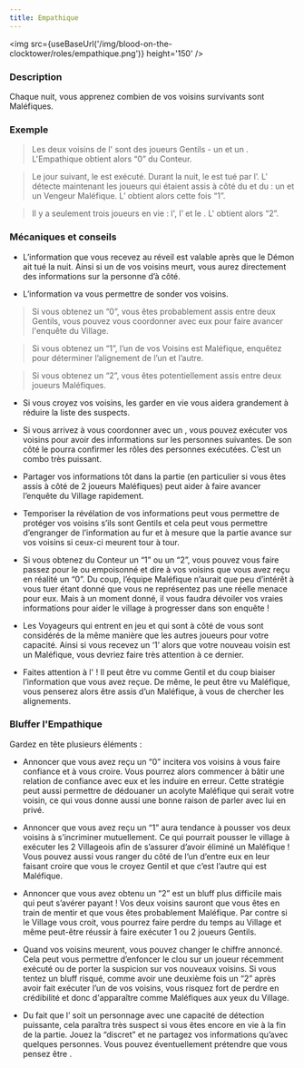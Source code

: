 ```yaml
---
title: Empathique
---
```



<img src={useBaseUrl('/img/blood-on-the-clocktower/roles/empathique.png')} height='150' />

<Role EMPATHIQUE header />

### Description
Chaque nuit, vous apprenez combien de vos voisins survivants sont Maléfiques.
 
### Exemple
> Les deux voisins de l'<Role EMPATHIQUE /> sont des joueurs Gentils - un <Role SOLDAT /> et un <Role MOINE />. L'Empathique obtient alors “0” du Conteur.

> Le jour suivant, le <Role SOLDAT /> est exécuté. Durant la nuit, le <Role MOINE /> est tué par l’<Role IMP />. L'<Role EMPATHIQUE /> détecte maintenant les joueurs qui étaient assis à côté du <Role SOLDAT /> et du <Role MOINE /> : un <Role ARCHIVISTE /> et un Vengeur Maléfique. L’<Role EMPATHIQUE /> obtient alors cette fois “1”.

> Il y a seulement trois joueurs en vie : l'<Role EMPATHIQUE />, l’<Role IMP /> et le <Role BARON />. L'<Role EMPATHIQUE /> obtient alors “2”.
 
### Mécaniques et conseils

- L’information que vous recevez au réveil est valable après que le Démon ait tué la nuit. Ainsi si un de vos voisins meurt, vous aurez directement des informations sur la personne d’à côté.

- L’information va vous permettre de sonder vos voisins.
 
> Si vous obtenez un “0”, vous êtes probablement assis entre deux Gentils, vous pouvez vous coordonner avec eux pour faire avancer l'enquête du Village.

> Si vous obtenez un “1”, l’un de vos Voisins est Maléfique, enquêtez pour déterminer l’alignement de l’un et l’autre.

> Si vous obtenez un “2”, vous êtes potentiellement assis entre deux joueurs Maléfiques.

- Si vous croyez vos voisins, les garder en vie vous aidera grandement à réduire la liste des suspects.

- Si vous arrivez à vous coordonner avec un <Role CROQUE_MORT />, vous pouvez exécuter vos voisins pour avoir des informations sur les personnes suivantes. De son côté le <Role CROQUE_MORT /> pourra confirmer les rôles des personnes exécutées. C’est un combo très puissant.

- Partager vos informations tôt dans la partie (en particulier si vous êtes assis à côté de 2 joueurs Maléfiques) peut aider à faire avancer l’enquête du Village rapidement.

- Temporiser la révélation de vos informations peut vous permettre de protéger vos voisins s’ils sont Gentils et cela peut vous permettre d’engranger de l’information au fur et à mesure que la partie avance sur vos voisins si ceux-ci meurent tour à tour.

- Si vous obtenez du Conteur un “1” ou un “2”, vous pouvez vous faire passez pour le <Role SOULARD /> ou empoisonné et dire à vos voisins que vous avez reçu en réalité un “0”. Du coup, l’équipe Maléfique n’aurait que peu d’intérêt à vous tuer étant donné que vous ne représentez pas une réelle menace pour eux. Mais à un moment donné, il vous faudra dévoiler vos vraies informations pour aider le village à progresser dans son enquête !

- Les Voyageurs qui entrent en jeu et qui sont à côté de vous sont considérés de la même manière que les autres joueurs pour votre capacité. Ainsi si vous recevez un ‘1’ alors que votre nouveau voisin est un Maléfique, vous devriez faire très attention à ce dernier.

- Faites attention à l'<Role ESPION /> ! Il peut être vu comme Gentil et du coup biaiser l’information que vous avez reçue. De même, le <Role RECLUS /> peut être vu Maléfique, vous penserez alors être assis d’un Maléfique, à vous de chercher les alignements.
 
### Bluffer l'Empathique
Gardez en tête plusieurs éléments :
- Annoncer que vous avez reçu un “0” incitera vos voisins à vous faire confiance et à vous croire. Vous pourrez alors commencer à bâtir une relation de confiance avec eux et les induire en erreur. Cette stratégie peut aussi permettre de dédouaner un acolyte Maléfique qui serait votre voisin, ce qui vous donne aussi une bonne raison de parler avec lui en privé.

- Annoncer que vous avez reçu un “1” aura tendance à pousser vos deux voisins à s’incriminer mutuellement. Ce qui pourrait pousser le village à exécuter les 2 Villageois afin de s’assurer d’avoir éliminé un Maléfique ! Vous pouvez aussi vous ranger du côté de l’un d’entre eux en leur faisant croire que vous le croyez Gentil et que c’est l’autre qui est Maléfique. 

- Annoncer que vous avez obtenu un “2” est un bluff plus difficile mais qui peut s’avérer payant ! Vos deux voisins sauront que vous êtes en train de mentir et que vous êtes probablement Maléfique. Par contre si le Village vous croit, vous pourrez faire perdre du temps au Village et même peut-être réussir à faire exécuter 1 ou 2 joueurs Gentils.

- Quand vos voisins meurent, vous pouvez changer le chiffre annoncé. Cela peut vous permettre d’enfoncer le clou sur un joueur récemment exécuté ou de porter la suspicion sur vos nouveaux voisins. Si vous tentez un bluff risqué, comme avoir une deuxième fois un “2” après avoir fait exécuter l’un de vos voisins, vous risquez fort de perdre en crédibilité et donc d'apparaître comme Maléfiques aux yeux du Village.

- Du fait que l’<Role EMPATHIQUE /> soit un personnage avec une capacité de détection puissante, cela paraîtra très suspect si vous êtes encore en vie à la fin de la partie. Jouez la “discret” et ne partagez vos informations qu’avec quelques personnes. Vous pouvez éventuellement prétendre que vous pensez être <Role SOULARD />.
